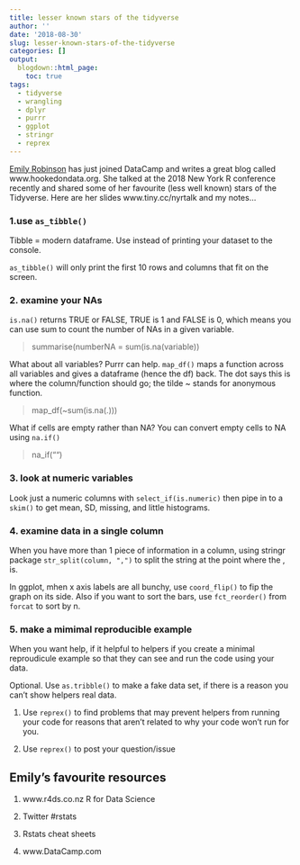 ```yaml
---
title: lesser known stars of the tidyverse
author: ''
date: '2018-08-30'
slug: lesser-known-stars-of-the-tidyverse
categories: []
output:
  blogdown::html_page:
    toc: true
tags: 
  - tidyverse
  - wrangling
  - dplyr
  - purrr
  - ggplot
  - stringr
  - reprex
---
```


[Emily Robinson](@robinson_es) has just joined DataCamp and writes a great blog called www.hookedondata.org. She talked at the 2018 New York R conference recently and shared some of her favourite (less well known) stars of the Tidyverse. Here are her slides www.tiny.cc/nyrtalk and my notes...

<!--more-->

### 1.use `as_tibble()`

Tibble = modern dataframe. Use instead of printing your dataset to the console.

`as_tibble()` will only print the first 10 rows and columns that fit on the screen. 

### 2. examine your NAs

`is.na()` returns TRUE or FALSE, TRUE is 1 and FALSE is 0, which means you can use sum to count the number of NAs in a given variable. 

> summarise(numberNA = sum(is.na(variable))

What about all variables? Purrr can help. `map_df()` maps a function across all variables and gives a dataframe (hence the df) back.   The dot says this is where the column/function should go; the tilde ~ stands for anonymous function. 

> map_df(~sum(is.na(.)))

What if cells are empty rather than NA? You can convert empty cells to NA using `na.if()`

> na_if("") 

### 3. look at numeric variables

Look just a numeric columns with `select_if(is.numeric)` then pipe in to a `skim()` to get mean, SD, missing, and little histograms. 


### 4. examine data in a single column

When you have more than 1 piece of information in a column, using stringr package `str_split(column, ",")` to split the string at the point where the , is.

In ggplot, mhen x axis labels are all bunchy, use `coord_flip()` to fip the graph on its side. Also if you want to sort the bars, use `fct_reorder()` from `forcat` to sort by n. 

### 5. make a mimimal reproducible example

When you want help, if it helpful to helpers if you create a minimal reproudicule example so that they can see and run the code using your data. 

Optional. Use `as.tribble()` to make a fake data set, if there is a reason you can't show helpers real data. 

1. Use `reprex()` to find problems that may prevent helpers from running your code for reasons that aren't related to why your code won't run for you. 

2. Use `reprex()` to post your question/issue

## Emily's favourite resources

1. www.r4ds.co.nz R for Data Science

2. Twitter #rstats

3. Rstats cheat sheets 

4. www.DataCamp.com
